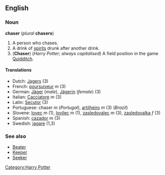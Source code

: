 ==English==
===Noun===
'''chaser''' (''plural'' '''chasers''')

#A person who chases.
#A drink of [[spirit]]s drunk after another drink.
#('''Chaser''') (''Harry Potter''; ''always capitalised'') A field position in the game [[Quidditch]].

====Translations====
*Dutch: [[Jagers]] (3)<!-- need gender, is it singular? -->
*French: [[poursuiveur]] ''m'' (3)
*German: [[Jäger]] (''male''), [[Jägerin]] (''female'') (3)<!-- need genders - not always logical -->
*Italian: [[Cacciatore]] ''m'' (3)
*Latin: [[Secutor]] (3)<!-- need gender -->
*Portuguese: chaser ''m'' (''Portugal''), [[artilheiro]] ''m'' (3) (''Brazil'')
*Slovene: [[lovec]] ''m'' (1), [[lovilec]] ''m'' (1), [[zasledovalec]] ''m'' (3), [[zasledovalka]] ''f'' (3)
*Spanish: [[cazador]] ''m'' (3)
*Swedish: [[jagare]] (1,3)

===See also===
*[[Beater]]
*[[Keeper]]
*[[Seeker]]

[[Category:Harry Potter]]